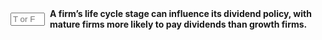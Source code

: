::: {.question-block}

<form onsubmit="event.preventDefault(); checkAnswerBox('module10_tf_q18','T')" style="display: flex; align-items: center; gap: 8px;">
  <input type="text" id="module10_tf_q18" name="module10_tf_q18" maxlength="1" placeholder="T or F" style="width: 55px;" data-correct-answer="T" /> 
  <label for="module10_tf_q18"><strong>A firm's life cycle stage can influence its dividend policy, with mature firms more likely to pay dividends than growth firms.</strong></label>
</form>

<div id="feedback-module10_tf_q18" class="feedback" data-status="" style="display:none;">
TRUE.  Mature, cash-generative firms tend to pay more; growth firms retain cash.
</div>

:::

